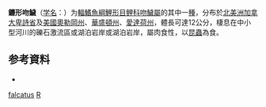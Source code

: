{{Speciesbox
| name = 鐮形吻鱥
| status = NE
| status_system = IUCN3.1
| image = 
| genus = Rhinichthys
| species = falcatus
| authority = Eigenmann & Eigenmann, 1893
| synonyms = *''Agosia falcata''<br /><small>Eigenmann & Eigenmann, 1893</small>''
*''Agosia shuswap''<br /><small>Eigenmann & Eigenmann, 1893</small>''
*''Apocope falcata''<br /><small>Eigenmann & Eigenmann, 1893</small>''
}}

'''鐮形吻鱥'''（[[学名|学名]]：{{lang|la|'''''Rhinichthys falcatus'''''}}）为[[輻鰭魚綱|輻鰭魚綱]][[鯉形目|鯉形目]][[鲤科|鲤科]][[吻鱥屬|吻鱥屬]]的其中一[[種|種]]，分布於[[北美洲|北美洲]][[加拿大|加拿大]][[卑詩省|卑詩省]]及[[美國|美國]][[奧勒岡州|奧勒岡州]]、[[華盛頓州|華盛頓州]]、[[愛達荷州|愛達荷州]]，體長可達12公分，棲息在中小型河川的礫石激流區或湖泊岩岸或湖泊岩岸，屬肉食性，以[[昆蟲|昆蟲]]為食。

==参考資料==
*{{FishBase_species|genus=Rhinichthys|species=falcatus|year=2011|month=12}}
{{Taxonbar|from=Q1102999}}

[[Category:吻鱥屬|falcatus]]
[[Category:1893年描述的魚類|R]]


{{鲤形目小作品}}